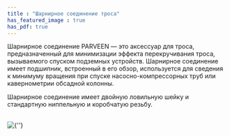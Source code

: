 ```yaml
---
title : "Шарнирное соединение троса"
has_featured_image : true
has_pdf: true
---
```


Шарнирное соединение PARVEEN — это аксессуар для троса, предназначенный для минимизации эффекта перекручивания троса, вызываемого спуском подземных устройств. Шарнирное соединение имеет подшипник, встроенный в его обзор, используется для сведения к минимуму вращения при спуске насосно-компрессорных труб или кавернометрии обсадной колонны.

Шарнирное соединение имеет двойную ловильную шейку и стандартную ниппельную и коробчатую резьбу.

<br />
<Image src={image} alt={''} />
